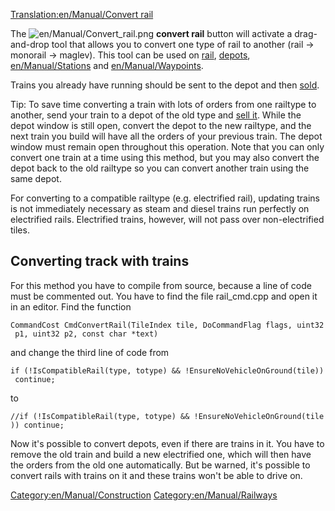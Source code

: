 [[Translation:en/Manual/Convert rail]]

The [[File:en/Manual/Convert rail.png]] '''convert rail''' button will activate a drag-and-drop tool that allows you to convert one type of rail to another (rail -> monorail -> maglev). This tool can be used on [[en/Manual/Building tracks|rail]], [[en/Manual/Building depots|depots]], [[en/Manual/Stations]] and [[en/Manual/Waypoints]].

Trains you already have running should be sent to the depot and then [[en/Manual/Sell entire train|sold]].

{{en/Note|Only empty depots can be converted}}

Tip: To save time converting a train with lots of orders from one railtype to another, send your train to a depot of the old type and [[en/Manual/Sell entire train|sell it]]. While the depot window is still open, convert the depot to the new railtype, and the next train you build will have all the orders of your previous train. The depot window must remain open throughout this operation. Note that you can only convert one train at a time using this method, but you may also convert the depot back to the old railtype so you can convert another train using the same depot.

For converting to a compatible railtype (e.g. electrified rail), updating trains is not immediately necessary as steam and diesel trains run perfectly on electrified rails.  Electrified trains, however, will not pass over non-electrified tiles.

== Converting track with trains ==
For this method you have to compile from source, because a line of code must be commented out.
You have to find the file rail_cmd.cpp and open it in an editor. Find the function
 CommandCost CmdConvertRail(TileIndex tile, DoCommandFlag flags, uint32 p1, uint32 p2, const char *text)
and change the third line of code from
 if (!IsCompatibleRail(type, totype) && !EnsureNoVehicleOnGround(tile)) continue;
to
 //if (!IsCompatibleRail(type, totype) && !EnsureNoVehicleOnGround(tile)) continue;

Now it's possible to convert depots, even if there are trains in it. You have to remove the old train and build a new electrified one, which will then have the orders from the old one automatically. But be warned, it's possible to convert rails with trains on it and these trains won't be able to drive on.
{{en/Warning|This will almost certainly crash OpenTTD if you convert rail while a moving train is under it}}

[[Category:en/Manual/Construction]]
[[Category:en/Manual/Railways]]